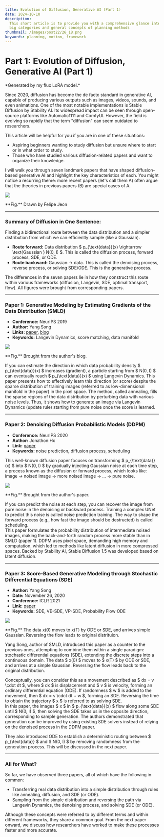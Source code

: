 ```yaml
---
title: Evolution of Diffusion, Generative AI (Part 1)
date: 2024-10-10
description:
  This short article is to provide you with a comprehensive glance into the five
  big categories and general concepts of planning methods
thumbnail: /images/post22/26_18.png
keywords: planning, motion, framework
---
```




# Part 1: Evolution of Diffusion, Generative AI (Part 1)

<Frontmatter />
<div className="text-center">
  <p className="opacity-60"> *Generated by my flux LoRA model.*</p>
</div>

Since 2020, diffusion has become the de facto standard in generative AI, capable of producing various outputs such as images, videos, sounds, and even animations. One of the most notable implementations is Stable Diffusion by Stability AI. Its widespread impact can be seen through open-source platforms like Automatic1111 and ComfyUI. However, the field is evolving so rapidly that the term "diffusion" can seem outdated to researchers.

This article will be helpful for you if you are in one of these situations:
- Aspiring beginners wanting to study diffusion but unsure where to start or in what order to study.
- Those who have studied various diffusion-related papers and want to organize their knowledge.

I will walk you through seven landmark papers that have shaped diffusion-based generative AI and highlight the key characteristics of each. You might notice a recurring theme: more recent papers (let's call them A) often argue that the theories in previous papers (B) are special cases of A.


<div className="flex flex-col items-center">
  <Image
    src="/images/post22/diagram.png"
    width={1000}
    height={500}
    className="my-3"
  />
  <p>**Fig.** Drawn by Felipe Jeon</p>
</div>


---

### Summary of Diffusion in One Sentence:
Finding a bidirectional route between the data distribution and a simpler distribution from which we can efficiently sample (like a Gaussian).

- **Route forward:** Data distribution $ p_{\text{data}}(x) \rightarrow \text{Gaussian } N(0, I) $. This is called the diffusion process, forward process, SDE, or ODE.
- **Route backward:** Gaussian → data. This is called the denoising process, reverse process, or solving SDE/ODE. This is the generative process.

The differences in the seven papers lie in how they construct this route within various frameworks (diffusion, Langevin, SDE, optimal transport, flow). All figures were brought from corresponding papers.

---

### Paper 1: Generative Modeling by Estimating Gradients of the Data Distribution (SMLD)
- **Conference:** NeurIPS 2019
- **Author:** Yang Song
- **Links:** [paper](#), [blog](#)
- **Keywords:** Langevin Dynamics, score matching, data manifold

<div className="flex flex-col items-center">
  <Image
    src="/images/post22/langevin.gif"
    width={500}
    height={500}
    className="my-3"
  />
  <p>**Fig.** Brought from the author's blog.</p>
</div>


If you can estimate the direction in which data probability density $ p_{\text{data}}(x) $ increases (gradient), a particle starting from $ N(0, I) $ can eventually reach $ p_{\text{data}}(x) $ using Langevin Dynamics. This paper presents how to effectively learn this direction (or score) despite the sparse distribution of training images (referred to as low-dimensional manifold in the paper) in the pixel space. The method, called annealing, fills the sparse regions of the data distribution by perturbing data with various noise levels. Thus, it shows how to generate an image via Langevin Dynamics (update rule) starting from pure noise once the score is learned.

---

### Paper 2: Denoising Diffusion Probabilistic Models (DDPM)
- **Conference:** NeurIPS 2020
- **Author:** Jonathon Ho
- **Link:** [paper](#)
- **Keywords:** noise prediction, diffusion process, scheduling

This well-known diffusion paper focuses on transforming $ p_{\text{data}}(x) $ into $ N(0, I) $ by gradually injecting Gaussian noise at each time step, a process known as the diffusion or forward process, which looks like:  
image → noised image → more noised image → ... → pure noise.  


<div className="flex flex-col items-center">
  <Image
    src="/images/post22/process.png"
    width={1000}
    height={500}
    className="my-3"
  />
  <p>**Fig.** Brought from the author's paper.</p>
</div>

If you can predict the noise at each step, you can recover the image from pure noise in the denoising or backward process. Training a complex UNet to predict this noise is called noise prediction training. The way to shape the forward process (e.g., how fast the image should be destructed) is called scheduling.  
This paper formulates the probability distribution of intermediate noised images, making the back-and-forth random process more stable than in SMLD (paper 1). DDPM uses pixel space, demanding high memory and computation, which led to methods like latent diffusion in more compressed spaces. Backed by Stability AI, Stable Diffusion 1.5 was developed based on latent diffusion.

---

### Paper 3: Score-Based Generative Modeling through Stochastic Differential Equations (SDE)
- **Author:** Yang Song
- **Date:** November 26, 2020
- **Conference:** ICLR 2021
- **Link:** [paper](#)
- **Keywords:** SDE, VE-SDE, VP-SDE, Probability Flow ODE

<div className="flex flex-col items-center">
  <Image
    src="/images/post22/sde.png"
    width={1000}
    height={500}
    className="my-3"
  />
  <p>**Fig.** The data x(0) moves to x(T) by ODE or SDE, and arrives simple Gaussian. Reversing the flow leads to original distrituion.</p>
</div>

Yang Song, author of SMLD, introduced this paper as a counter to the previous ones, attempting to combine them within a single paradigm: stochastic differential equations (SDE), extending the discrete steps into a continuous domain. The data $ x(0) $ moves to $ x(T) $ by ODE or SDE, and arrives at a simple Gaussian. Reversing the flow leads back to the original distribution.

Conceptually, you can consider this as a movement described as $ dx = v \cdot dt $, where $ dx $ is displacement and $ v $ is velocity, forming an ordinary differential equation (ODE). If randomness $ w $ is added to the movement, then $ dx = v \cdot dt + w $, forming an SDE. Reversing the time to obtain the trajectory $ x $ is referred to as solving SDE.  
In this paper, the images $ x $ in $ p_{\text{data}}(x) $ flow along some SDE until $ N(0, I) $, then solving the SDE takes us in the opposite direction, corresponding to sample generation. The authors demonstrated that generation can be improved by using existing SDE solvers instead of relying on the denoised process in the DDPM paper.

They also introduced ODE to establish a deterministic routing between $ p_{\text{data}} $ and $ N(0, I) $ by removing randomness from the generation process. This will be discussed in the next paper.

---

### All for What?
So far, we have observed three papers, all of which have the following in common:
- Transferring real data distribution into a simple distribution through rules like annealing, diffusion, and SDE (or ODE).
- Sampling from the simple distribution and reversing the path via Langevin Dynamics, the denoising process, and solving SDE (or ODE).

Although these concepts were referred to by different terms and within different frameworks, they share a common goal. From the next paper onward, we discuss how researchers have worked to make these processes faster and more accurate.

<Comment />
